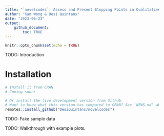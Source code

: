```yaml
---
title: "`novelcodes`: Assess and Present Stopping Points in Qualitative Interviews Based on Novel Codes"
author: "Kam Wong & Desi Quintans"
date: "2023-06-23"
output: 
    github_document:
        toc: TRUE
---
```


```r
knitr::opts_chunk$set(echo = TRUE)
```

TODO: Introduction

# Installation

```r
# Install it from CRAN
# Coming soon!

# Or install the live development version from Github.
# Want to know what this version has compared to CRAN? See 'NEWS.md' above.
remotes::install_github("DesiQuintans/novelcodes")
```

TODO: Fake sample data

TODO: Walkthrough with example plots.

